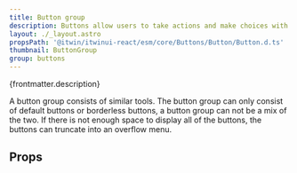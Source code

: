 ```yaml
---
title: Button group
description: Buttons allow users to take actions and make choices with a single tap or click.
layout: ./_layout.astro
propsPath: '@itwin/itwinui-react/esm/core/Buttons/Button/Button.d.ts'
thumbnail: ButtonGroup
group: buttons
---
```



<p>{frontmatter.description}</p>

<Placeholder componentPageName='buttons-buttongroup' />

<LiveExample src='ButtonGroup.main.tsx'>
  <AllExamples.ButtonGroupMainExample client:load />
</LiveExample>

A button group consists of similar tools. The button group can only consist of default buttons or borderless buttons, a button group can not be a mix of the two. If there is not enough space to display all of the buttons, the buttons can truncate into an overflow menu.

## Props

<PropsTable path={frontmatter.propsPath} />
